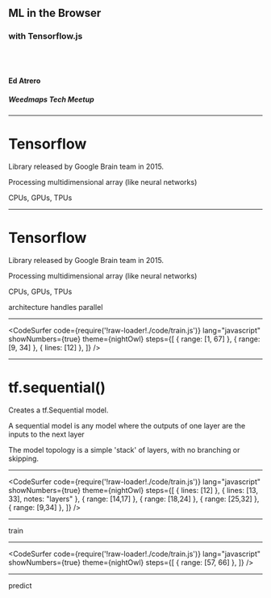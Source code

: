 
<Head>
  <title>ML in the Browser</title>
</Head>

## ML in the Browser
### with Tensorflow.js

<br />
<br />

#### Ed Atrero

##### Weedmaps Tech Meetup

---
<h1>Tensorflow</h1>

<Appear>
  <p>Library released by Google Brain team in 2015.</p>
  <p>Processing multidimensional array (like neural networks)</p>
  <p>CPUs, GPUs, TPUs</p>
</Appear>

---
<h1>Tensorflow</h1>

<Appear>
  <p>Library released by Google Brain team in 2015.</p>
  <p>Processing multidimensional array (like neural networks)</p>
  <p>CPUs, GPUs, TPUs</p>
  <p>architecture handles parallel</p>
</Appear>

---

<CodeSurfer
  code={require('!raw-loader!./code/train.js')}
  lang="javascript"
  showNumbers={true}
  theme={nightOwl}
  steps={[
    { range: [1, 67] },
    { range: [9, 34] },
    { lines: [12] },
  ]}
/>

---

<h1>tf.sequential()</h1>


<Appear>
  <p>Creates a tf.Sequential model.</p> 
  <p>A sequential model is any model where the outputs of one layer are the inputs to the next layer</p>
  <p>The model topology is a simple 'stack' of layers, with no branching or skipping.</p>
</Appear>

---

<CodeSurfer
  code={require('!raw-loader!./code/train.js')}
  lang="javascript"
  showNumbers={true}
  theme={nightOwl}
  steps={[
    { lines: [12] },
    { lines: [13, 33], notes: "layers" },
    { range: [14,17] },
    { range: [18,24] },
    { range: [25,32] },
    { range: [9,34] },
  ]}
/>

---

train

---

<CodeSurfer
  code={require('!raw-loader!./code/train.js')}
  lang="javascript"
  showNumbers={true}
  theme={nightOwl}
  steps={[
    { range: [57, 66] },
  ]}
/>

---

predict